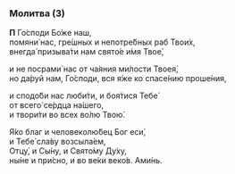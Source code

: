 ### Молитва (3)

**П** Го́споди Бо́же наш,  
помяни́ нас, гре́шных и непотре́бных раб Твои́х,  
внегда́ призыва́ти нам свято́е и́мя Твое́,

и не посрами́ нас от ча́яния ми́лости Твоея́,  
но да́руй нам, Го́споди, вся я́же ко спасе́нию проше́ния,

и сподо́би нас люби́ти, и боя́тися Тебе́  
от всего́ се́рдца на́шего,  
и твори́ти во всех во́лю Твою́.

Я́ко благ и человеколю́бец Бог еси́,  
и Тебе́ сла́ву возсыла́ем,  
Отцу́, и Сы́ну, и Свято́му Ду́ху,  
ны́не и при́сно, и во ве́ки веко́в. Ами́нь.
